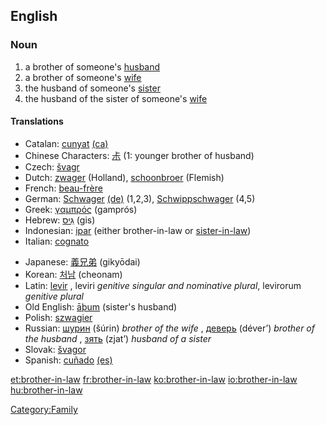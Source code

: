 ==English==
===Noun===
#a brother of someone's [[husband]]
#a brother of someone's [[wife]]
#the husband of someone's [[sister]]
#the husband of the sister of someone's [[wife]]

====Translations====
{{top}}
*Catalan: [[cunyat]] {{m}} [[:ca:cunyat|(ca)]] 
*Chinese Characters: [[尗]] (1: younger brother of husband)
*Czech: [[švagr]] {{m}}
*Dutch: [[zwager]] {{m}} (Holland), [[schoonbroer]] {{m}} (Flemish)
*French: [[beau-frère]] {{m}}
*German: [[Schwager]] {{m}} [[:de:Schwager|(de)]] (1,2,3), [[Schwippschwager]] {{m}} (4,5)
*Greek: [[γαμπρός]] (gamprós) {{m}}
*Hebrew: [[גִּיס]] (gis) {{m}}
*Indonesian: [[ipar]] (either brother-in-law or [[sister-in-law]])
*Italian: [[cognato]] {{m}}
{{mid}}
*Japanese: [[義兄弟]] (giky&#333;dai)
*Korean: [[처남]] (cheonam)
*Latin: [[levir]] {{m}}, leviri ''genitive singular and nominative plural'', levirorum ''genitive plural''
*Old English: [[aþum|āþum]] {{m}} (sister's husband)
*Polish: [[szwagier]] {{m}}
*Russian: [[шурин]] (šúrin) ''brother of the wife'' {{m}}, [[деверь]] (déver’) ''brother of the husband'' {{m}}, [[зять]] (zjat’) ''husband of a sister'' {{m}}
*Slovak: [[švagor]] {{m}}
*Spanish: [[cuñado]] {{m}} [[:es:cuñado|(es)]]
{{bottom}}

[[Category:Family]]

[[et:brother-in-law]]
[[fr:brother-in-law]]
[[ko:brother-in-law]]
[[io:brother-in-law]]
[[hu:brother-in-law]]